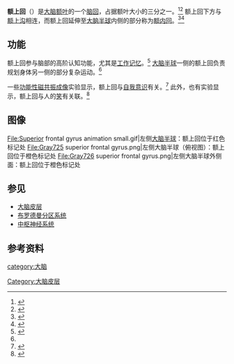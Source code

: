 {{Infobox Brain
|Name=额上回
|Latin=gyrus frontalis superior
|Image=FrontalCaptsLateral.png
|Caption=人脑的额上回
|Image2=Gray743 superior frontal gyrus.png
|Caption2=额上回位于黄色标记处
|IsPartOf=[[额叶|额叶]]
|Components=
|Artery=[[前大腦動脈|前大腦]]
|Vein=
}}
'''额上回'''（{{lang-en|Superior frontal gyrus}}）是[[大脑|大脑]][[额叶|额叶]]的一个[[脑回|脑回]]，占据额叶大小的三分之一。<ref>{{Cite web|title=额上回|url=https://www.imaios.com/cn/e-Anatomy/node_322323/2734|accessdate=2021-04-09|work=IMAIOS|language=zh}}</ref><ref name=":0">{{Cite web|title=Superior Frontal Gyrus - an overview|url=https://www.sciencedirect.com/topics/neuroscience/superior-frontal-gyrus|accessdate=2021-04-09|work=|publisher=ScienceDirect|language=en}}</ref> 额上回下方与[[额上沟|额上沟]]相连，而额上回延伸至[[大脑半球|大脑半球]]内侧的部分称为[[额内回|额内回]]。<ref>{{Cite web|title=BrainInfo|url=http://braininfo.rprc.washington.edu/centraldirectory.aspx?ID=83|accessdate=2021-04-09|work=|publisher=[[华盛顿大学|华盛顿大学]]|language=en}}</ref><ref name=":02">{{Cite web|title=Medial frontal gyrus|url=https://radiopaedia.org/articles/medial-frontal-gyrus?lang=us#:~:text=The%20medial%20frontal%20gyrus%20is,contains%20the%20supplementary%20motor%20area.|accessdate=2021-04-09|last=Gaillard|first=Frank|work=|publisher=Radiopaedia|language=en-US}}</ref>

== 功能 ==
额上回参与脑部的高阶认知功能，尤其是[[工作记忆|工作记忆]]。<ref>{{Cite journal|title=Functions of the left superior frontal gyrus in humans: a lesion study|url=https://pubmed.ncbi.nlm.nih.gov/16984899/|last=du Boisgueheneuc|first=Foucaud|last2=Levy|first2=Richard|date=2006-12|journal=Brain: A Journal of Neurology|issue=Pt 12|doi=10.1093/brain/awl244|volume=129|pages=3315–3328|issn=1460-2156|pmid=16984899|last3=Volle|first3=Emmanuelle|last4=Seassau|first4=Magali|last5=Duffau|first5=Hughes|last6=Kinkingnehun|first6=Serge|last7=Samson|first7=Yves|last8=Zhang|first8=Sandy|last9=Dubois|first9=Bruno}}</ref> [[大脑半球|大脑半球]]一侧的额上回负责规划身体另一侧的部分复杂运动。<ref name=":0" />

一些[[功能性磁共振成像|功能性磁共振成像]]实验显示，额上回与[[自我意识|自我意识]]有关。<ref>{{Cite journal|title=When the Brain Loses Its Self: Prefrontal Inactivation during Sensorimotor Processing|url=https://www.cell.com/neuron/abstract/S0896-6273(06)00212-1|last=Goldberg|first=Ilan I.|last2=Harel|first2=Michal|date=2006-04-20|journal=Neuron|issue=2|doi=10.1016/j.neuron.2006.03.015|volume=50|pages=329–339|language=en|issn=0896-6273|pmid=16630842|last3=Malach|first3=Rafael}}</ref> 此外，也有实验显示，额上回与人的[[笑|笑]]有关联。<ref>{{Cite journal|title=Electric current stimulates laughter|url=https://www.nature.com/articles/35536|last=Fried|first=Itzhak|last2=Wilson|first2=Charles L.|date=1998-02-XX|journal=Nature|issue=6668|doi=10.1038/35536|volume=391|pages=650–650|language=en|issn=1476-4687|last3=MacDonald|first3=Katherine A.|last4=Behnke|first4=Eric J.}}</ref>

==图像==
<gallery>
File:Superior frontal gyrus animation small.gif|左侧[[大脑半球|大脑半球]]：额上回位于红色标记处
File:Gray725 superior frontal gyrus.png|左侧大脑半球（俯视图）：额上回位于橙色标记处
File:Gray726 superior frontal gyrus.png|左侧大脑半球外侧面：额上回位于橙色标记处
</gallery>


== 参见 ==

* [[大脑皮层|大脑皮层]]
*[[布罗德曼分区系统|布罗德曼分区系统]]
* [[中枢神经系统|中枢神经系统]]

== 参考资料 ==
{{reflist|2}}

{{大脑皮质}}
[[category:大脑|category:大脑]]
[[Category:大脑皮层|Category:大脑皮层]]